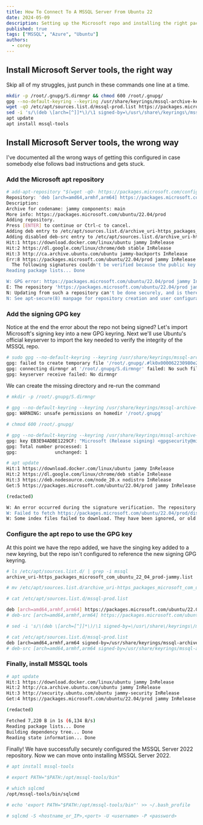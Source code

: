 ```yaml
---
title: How To Connect To A MSSQL Server From Ubuntu 22
date: 2024-05-09
description: Setting up the Microsoft repo and installing the right packages is just the beginning
published: true
tags: ["MSSQL", "Azure", "Ubuntu"]
authors:
  - corey
---
```



## Install Microsoft Server tools, the right way
Skip all of my struggles, just punch in these commands one line at a time.
``` bash title="Assuming you are logged in as root, and have wget installed"
mkdir -p /root/.gnupg/S.dirmngr && chmod 600 /root/.gnupg/
gpg --no-default-keyring --keyring /usr/share/keyrings/mssql-archive-keyring.gpg --keyserver keyserver.ubuntu.com --recv-keys EB3E94ADBE1229CF
wget -qO /etc/apt/sources.list.d/mssql-prod.list https://packages.microsoft.com/config/ubuntu/22.04/mssql-prod.list
sed -i 's/\(deb \[arch=[^]]*\)/\1 signed-by=\/usr\/share\/keyrings\/mssql-archive-keyring.gpg/' /etc/apt/sources.list.d/mssql-prod.list
apt update
apt install mssql-tools
```


## Install Microsoft Server tools, the wrong way
I've documented all the wrong ways of getting this configured in case somebody else follows bad instructions and gets stuck.


### Add the Microsoft apt repository
``` bash title=""
# add-apt-repository "$(wget -qO- https://packages.microsoft.com/config/ubuntu/22.04/mssql-prod.list)"
Repository: 'deb [arch=amd64,armhf,arm64] https://packages.microsoft.com/ubuntu/22.04/prod jammy main'
Description:
Archive for codename: jammy components: main
More info: https://packages.microsoft.com/ubuntu/22.04/prod
Adding repository.
Press [ENTER] to continue or Ctrl-c to cancel.
Adding deb entry to /etc/apt/sources.list.d/archive_uri-https_packages_microsoft_com_ubuntu_22_04_prod-jammy.list
Adding disabled deb-src entry to /etc/apt/sources.list.d/archive_uri-https_packages_microsoft_com_ubuntu_22_04_prod-jammy.list
Hit:1 https://download.docker.com/linux/ubuntu jammy InRelease
Hit:2 https://dl.google.com/linux/chrome/deb stable InRelease
Hit:3 http://ca.archive.ubuntu.com/ubuntu jammy-backports InRelease
Err:8 https://packages.microsoft.com/ubuntu/22.04/prod jammy InRelease
  The following signatures couldn't be verified because the public key is not available: NO_PUBKEY EB3E94ADBE1229CF
Reading package lists... Done

W: GPG error: https://packages.microsoft.com/ubuntu/22.04/prod jammy InRelease: The following signatures couldn't be verified because the public key is not available: NO_PUBKEY EB3E94ADBE1229CF
E: The repository 'https://packages.microsoft.com/ubuntu/22.04/prod jammy InRelease' is not signed.
N: Updating from such a repository can't be done securely, and is therefore disabled by default.
N: See apt-secure(8) manpage for repository creation and user configuration details.
```


### Add the signing GPG key
Notice at the end the error about the repo not being signed? Let's import Microsoft's signing key into a new GPG keyring.
Next we'll use Ubuntu's official keyserver to import the key needed to verify the integrity of the MSSQL repo.
``` bash title="Don't use the deprecated apt-key command, use GPG keyrings instead"
# sudo gpg --no-default-keyring --keyring /usr/share/keyrings/mssql-archive-keyring.gpg --keyserver keyserver.ubuntu.com --recv-keys EB3E94ADBE1229CF
gpg: failed to create temporary file '/root/.gnupg/.#lk0x000062230980e220.InvinciCODE.1056950': No such file or directory
gpg: connecting dirmngr at '/root/.gnupg/S.dirmngr' failed: No such file or directory
gpg: keyserver receive failed: No dirmngr
```

We can create the missing directory and re-run the command
``` bash title="Note the unsafe permissions, we will fix them"
# mkdir -p /root/.gnupg/S.dirmngr

# gpg --no-default-keyring --keyring /usr/share/keyrings/mssql-archive-keyring.gpg --keyserver keyserver.ubuntu.com --recv-keys EB3E94ADBE1229CF
gpg: WARNING: unsafe permissions on homedir '/root/.gnupg'
```

``` bash title="Let's fix the directory permissions and try again"
# chmod 600 /root/.gnupg/

# gpg --no-default-keyring --keyring /usr/share/keyrings/mssql-archive-keyring.gpg --keyserver keyserver.ubuntu.com --recv-keys EB3E94ADBE1229CF
gpg: key EB3E94ADBE1229CF: "Microsoft (Release signing) <gpgsecurity@microsoft.com>" not changed
gpg: Total number processed: 1
gpg:              unchanged: 1
```

``` bash title="Try again"
# apt update
Hit:1 https://download.docker.com/linux/ubuntu jammy InRelease
Hit:2 https://dl.google.com/linux/chrome/deb stable InRelease
Hit:3 https://deb.nodesource.com/node_20.x nodistro InRelease
Get:5 https://packages.microsoft.com/ubuntu/22.04/prod jammy InRelease [3,624 B]

(redacted)

W: An error occurred during the signature verification. The repository is not updated and the previous index files will be used. GPG error: https://packages.microsoft.com/ubuntu/22.04/prod jammy InRelease: The following signatures couldn't be verified because the public key is not available: NO_PUBKEY EB3E94ADBE1229CF
W: Failed to fetch https://packages.microsoft.com/ubuntu/22.04/prod/dists/jammy/InRelease  The following signatures couldn't be verified because the public key is not available: NO_PUBKEY EB3E94ADBE1229CF
W: Some index files failed to download. They have been ignored, or old ones used instead.
```

### Configure the apt repo to use the GPG key
At this point we have the repo added, we have the singing key added to a new keyring, but the repo isn't configured to reference the new signing GPG keyring.

``` bash title="Find the name of the MSSQL repo file, rename it to something easy"
# ls /etc/apt/sources.list.d/ | grep -i mssql
archive_uri-https_packages_microsoft_com_ubuntu_22_04_prod-jammy.list

# mv /etc/apt/sources.list.d/archive_uri-https_packages_microsoft_com_ubuntu_22_04_prod-jammy.list /etc/apt/sources.list.d/mssql-prod.list
```

``` bash title="Lets inspect the repo, notice the missing reference to our MSSQL GPG keyring?"
# cat /etc/apt/sources.list.d/mssql-prod.list

deb [arch=amd64,armhf,arm64] https://packages.microsoft.com/ubuntu/22.04/prod jammy main
# deb-src [arch=amd64,armhf,arm64] https://packages.microsoft.com/ubuntu/22.04/prod jammy main
```

``` bash title="Use SED or your favorite text editor to add a reference to the MSSQL GPG keyring"
# sed -i 's/\(deb \[arch=[^]]*\)/\1 signed-by=\/usr\/share\/keyrings\/mssql-archive-keyring.gpg/g' /etc/apt/sources.list.d/mssql-prod.list

# cat /etc/apt/sources.list.d/mssql-prod.list
deb [arch=amd64,armhf,arm64 signed-by=/usr/share/keyrings/mssql-archive-keyring.gpg] https://packages.microsoft.com/ubuntu/22.04/prod jammy main
# deb-src [arch=amd64,armhf,arm64 signed-by=/usr/share/keyrings/mssql-archive-keyring.gpg] https://packages.microsoft.com/ubuntu/22.04/prod jammy main
```


### Finally, install MSSQL tools
``` bash title="Refresh available apt packages"
# apt update
Hit:1 https://download.docker.com/linux/ubuntu jammy InRelease
Hit:2 http://ca.archive.ubuntu.com/ubuntu jammy InRelease
Hit:3 http://security.ubuntu.com/ubuntu jammy-security InRelease
Get:4 https://packages.microsoft.com/ubuntu/22.04/prod jammy InRelease [3,624 B]

(redacted)

Fetched 7,220 B in 1s (6,134 B/s)
Reading package lists... Done
Building dependency tree... Done
Reading state information... Done
```

Finally! We have successfully securely configured the MSSQL Server 2022 repository. Now we can move onto installing MSSQL Server 2022.
``` bash title="Finally, install MSSQL tools"
# apt install mssql-tools
```

``` bash title="Add MSSQL tools to $PATH"
# export PATH="$PATH:/opt/mssql-tools/bin"

# which sqlcmd
/opt/mssql-tools/bin/sqlcmd
```

``` bash title="Persist new $PATH across reboots"
# echo 'export PATH="$PATH:/opt/mssql-tools/bin"' >> ~/.bash_profile
```

``` bash title="Connect to your MSSQL server"
# sqlcmd -S <hostname_or_IP>,<port> -U <username> -P <password>
```

